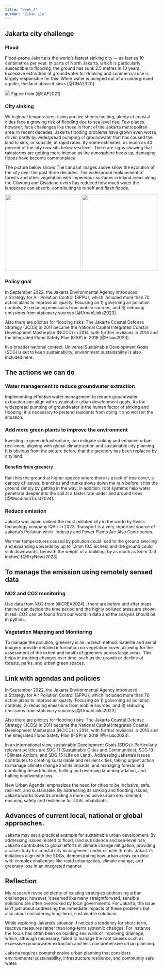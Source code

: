 ```yaml
---
title: "week_4"
author: "Zihan Liu"
---
```


## Jakarta city challenge

### Flood

Flood-prone Jakarta is the world's fastest sinking city --- as fast as 10 centimetres per year. In parts of North Jakarta, which is particularly susceptible to flooding, the ground has sunk 2.5 metres in 10 years. Excessive extraction of groundwater for drinking and commercial use is largely responsible for this: When water is pumped out of an underground aquifer, the land above it sinks [@CNA2020].

![](Jakarta_flood.png) Figure from [@EAF2021]

### City sinking

With global temperatures rising and ice sheets melting, plenty of coastal cities face a growing risk of flooding due to sea level rise. Few places, however, face challenges like those in front of the Jakarta metropolitan area. In recent decades, Jakarta flooding problems have grown even worse, driven partly by widespread pumping of groundwater that has caused the land to sink, or subside, at rapid rates. By some estimates, as much as 40 percent of the city now sits below sea level. There are signs showing that rainstorms are getting more intense as the atmosphere heats up, damaging floods have become commonplace.

The picture below shows The Landsat images above show the evolution of the city over the past three decades. The widespread replacement of forests and other vegetation with impervious surfaces in inland areas along the Ciliwung and Cisadane rivers has reduced how much water the landscape can absorb, contributing to runoff and flash floods.

![](Jakarta_3decades_ago.png){width="250"} ![](Jakarta%20now.png){width="250"}

### Policy goal

In September 2022, the Jakarta Environmental Agency introduced a Strategy for Air Pollution Control (SPPU), which included more than 70 action plans to improve air quality. Focusing on 1) governing air pollution controls, 2) reducing emissions from mobile sources, and 3) reducing emissions from stationary sources [@UrbanLinks2023].

Also there are plicites for flooding risks: The Jakarta Coastal Defense Strategy (JCDS) in 2011 became the National Capital Integrated Coastal Development Masterplan (NCICD) in 2014, with further revisions in 2016 and the Integrated Flood Safety Plan (IFSP) in 2019 [@Hsiao2023].

In a broader national context, Universal Sustainable Development Goals (SDG) is set to keep sustainability, environment sustainability is also included here.

## The actions we can do

### Water management to reduce groundwater extraction

Implementing effective water management to reduce groundwater extraction can align with sustainable urban development goals. As the widespread pumping of groundwater is the human factor of sinking and flooding, it is necessary to pretend residents from doing it and worsen the situation.

### Add more green plants to improve the environment

Investing in green infrastructure, can mitigate sinking and enhance urban resilience, aligning with global climate action and sustainable city planning. It is obvious from the picture before that the greenery has been replaced by city land.

#### Benefits from greenery

Rain hits the ground at higher speeds where there is a lack of tree cover, a canopy of leaves, branches and trunks slows down the rain before it hits the ground simply by getting in the way; in addition, root systems help water penetrate deeper into the soil at a faster rate under and around trees [@WoodlandTrust2024].

### Reduce emission

Jakarta was again ranked the most polluted city in the world by Swiss technology company IQAir in 2023. Transport is a very important source of Jakarta's Pollution while  Industry and Power Plants Are Also Contributors.

Warmer temperatures caused by pollution could lead to the ground swelling and expanding upwards by up to 12mm (0.5 inches) and the ground could sink downwards, beneath the weight of a building, by as much as 8mm (0.3 inches) [@SkyNews2023].

## To manage the emission using remotely sensed data

### NO2 and CO2 monitoring

Use data from NO2 from [@CREA2024] , there are before and after maps that we can decide the time period and the highly polluted areas are shown in red. CO2 can be found from our world in data and the analysis should be in python.

### Vegetation Mapping and Monitoring

To manage the pollution, greenery is an indirect method. Satellite and aerial imagery provide detailed information on vegetation cover, allowing for the assessment of the extent and health of greenery across large areas. This helps in tracking changes over time, such as the growth or decline of forests, parks, and urban green spaces.

## Link with agendas and policies

In September 2022, the Jakarta Environmental Agency introduced a Strategy for Air Pollution Control (SPPU), which included more than 70 action plans to improve air quality. Focusing on 1) governing air pollution controls, 2) reducing emissions from mobile sources, and 3) reducing emissions from stationary sources [@UrbanLinks2023].

Also there are plicites for flooding risks: The Jakarta Coastal Defense Strategy (JCDS) in 2011 became the National Capital Integrated Coastal Development Masterplan (NCICD) in 2014, with further revisions in 2016 and the Integrated Flood Safety Plan (IFSP) in 2019 [@Hsiao2023].

In an international view, sustainable Development Goals (SDGs): Particularly relevant policies are SDG 11 (Sustainable Cities and Communities), SDG 13 (Climate Action), and SDG 15 (Life on Land). Addressing Jakarta's issues contributes to creating sustainable and resilient cities, taking urgent action to manage climate change and its impacts, and managing forests and combating desertification, halting and reversing land degradation, and halting biodiversity loss.

New Urban Agenda: emphasizes the need for cities to be inclusive, safe, resilient, and sustainable. By addressing its sinking and flooding issues, Jakarta works towards creating a more inclusive urban environment, ensuring safety and resilience for all its inhabitants.

## Advances of current local, national or global approaches.

Jakarta may set a practical example for sustainable urban development. By addressing issues related to flood, land subsidence and sea-level rise, Jakarta contributes to global efforts in climate change mitigation, providing a case study for coastal city management under climate threats. Jakarta's initiatives align with the SDGs, demonstrating how urban areas can deal with complex challenges like rapid urbanization, climate change, and greenery lose in an integrated manner.

## Reflection

My research revealed plenty of existing strategies addressing urban challenges; however, it seemed like many straightforward, sensible solutions are often overlooked by local governments. For Jakarta, the issue isn't just about addressing the immediate impacts of these problems but also about considering long-term, sustainable solutions.

While exploring Jakarta's situation, I noticed a tendency for short-term, reactive measures rather than long-term systemic changes. For instance, the focus has often been on building sea walls or improving drainage, which, although necessary, failed to manage the root causes such as excessive groundwater extraction and less comprehensive urban planning.

Jakarta requires comprehensive urban planning that considers environmental sustainability, infrastructure resilience, and community safe water.
